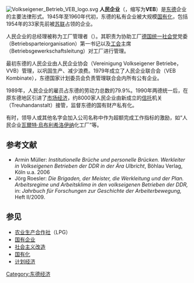 [[File:Volkseigener_Betrieb_VEB_logo.svg|thumb]]
'''人民企业'''（{{lang-de|Volkseigener Betrieb}}，缩写为'''VEB'''）是[[东德|东德]]企业的主要法律形式。1945年至1960年代初，东德的私有企业被大规模[[国有化|国有化]]，包括1954年的33家先前被[[苏联|苏联]]占领的企业。

人民企业的总经理被称为工厂管理者（{{lang-de|Werkleiter、Werkdirektor或Betriebdirektor}}）。其职责为协助工厂[[德国统一社会党|德国统一社会党]]党委（Betriebsparteiorganisation）第一书记以及[[工会|工会]]主席（Betriebsgewerkschaftsleitung）对工厂进行管理。

最初东德的人民企业由人民企业协会（Vereinigung Volkseigener Betriebe，VVB）管理，以巩固生产、减少浪费。1979年成立了人民企业联合会（VEB Kombinate），东德国家计划委员会负责管理联合会内所有公有企业。

1989年，人民企业的雇员占东德的劳动力总数的79.9%。1990年两德统一后，在原东德地区引进了[[市场经济|市场经济]]，约8000家人民企业由新成立的[[信托|信托]]机关（Treuhandanstalt）接管，监督东德的国有财产私有化。

有时，领导人或其他名字会加入公司名称中作为超额完成工作指标的激励，如“人民企业[[瓦爾特·烏布利希|瓦爾特·烏布利希]][[洛伊纳|洛伊纳]]化工厂”等。

== 参考文献 ==
* Armin Müller: ''Institutionelle Brüche und personelle Brücken. Werkleiter in Volkseigenen Betrieben der DDR in der Ära Ulbricht'', Böhlau Verlag, Köln u.a. 2006
* Jörg Roesler: ''Die Brigaden, der Meister, die Werkleitung und der Plan. Arbeitsregime und Arbeitsklima in den volkseigenen Betrieben der DDR,'' in: ''Jahrbuch für Forschungen zur Geschichte der Arbeiterbewegung,'' Heft II/2009.

==参见==
* [[农业生产合作社|农业生产合作社]]（LPG）
* [[国有企业|国有企业]]
* [[社会主义改造|社会主义改造]]
* [[国有化|国有化]]
* [[计划经济|计划经济]]

{{Authority control}}
[[Category:东德经济|Category:东德经济]]